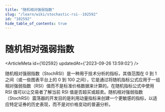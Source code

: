 ```yaml
---
title: "随机相对强弱指数"
slug: "/learn/wiki/stochastic-rsi--102592"
id: "102592"
hide_table_of_contents: true
---
```



# 随机相对强弱指数

<ArticleMeta id={102592} updatedAt={'2023-09-26 13:59:02'} />
<div className='border-solid border-b border-t-0 my-4 border-[var(--ifm-color-gray-300)]' />

随机相对强弱指数（StochRSI）是一种用于技术分析的指标，其值范围在 0 到 1 之间（或一些图表平台上的 0 到 100 之间），它是通过将随机指标公式应用于一组相对强弱指数（RSI）值而不是标准价格数据来计算的。在随机指标公式中使用 RSI 值可以让交易者了解当前 RSI 值是否超买或超卖。随机相对强弱指数（StochRSI）震荡器的开发目的是利用动量指标来创建一个更敏感的指标，以适应特定证券的历史表现，而不是对价格变动的普遍分析。
